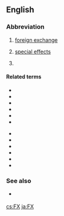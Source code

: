 {{also|fx|Fx|FX|F/X}}
==English==

===Abbreviation===
{{rfc-header|Abbreviation}}
{{head|en|abbreviation}}

# [[foreign exchange]]
# {{label|en|slang|video games|film|television}} [[special effects]]
# {{abbreviation of|lang=en|factor X}} {{gloss|[[clotting factor X]]}}

====Related terms====
{{rel-top|clotting factor X}}
* {{l|en|FI}}
* {{l|en|FII}}
* {{l|en|FIII}}
* {{l|en|FIV}}
* {{l|en|FV}}
* {{l|en|FVI}}
{{rel-mid}}
* {{l|en|FVII}}
* {{l|en|FVII}}
* {{l|en|FIX}}
* {{l|en|FXI}}
* {{l|en|FXII}}
* {{l|en|FXIII}}
{{rel-bottom}}

===See also===
* {{sense|special effects}} {{l|en|sound effects}}

[[cs:FX]]
[[ja:FX]]